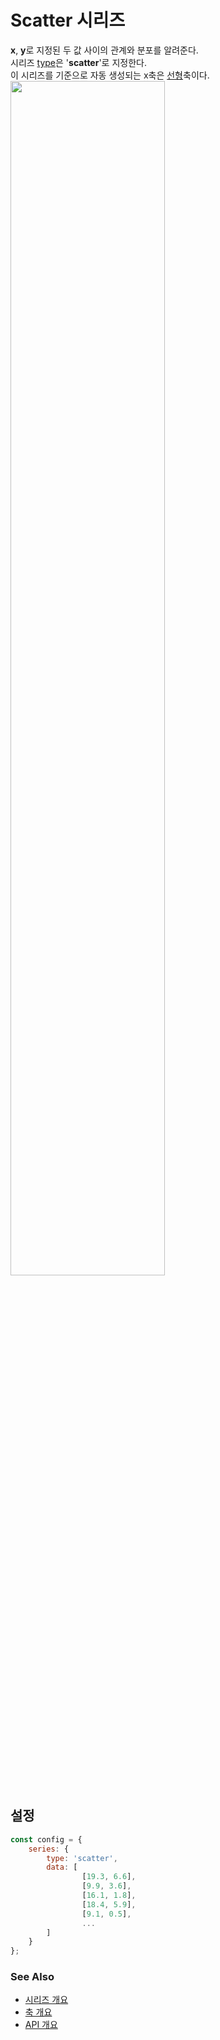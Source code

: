 # Scatter 시리즈

**x**, **y**로 지정된 두 값 사이의 관계와 분포를 알려준다.<br/>
시리즈 [type](/config/config/series#type)은 '**scatter**'로 지정한다.<br/>
이 시리즈를 기준으로 자동 생성되는 x축은 [선형](/config/config/xAxis/linear)축이다.
<FiddleLink label="Try Scatter" href="https:/jsfiddle.net/gh/get/library/pure/realgrid/realchart-demo/tree/master/guide/series/scatter"/>
<img src="/images/guide/series/scatter-01.png" width="70%" className="border-img"/>

## 설정

```js
const config = {
    series: {
        type: 'scatter',
        data: [
                [19.3, 6.6],
                [9.9, 3.6],
                [16.1, 1.8],
                [18.4, 5.9],
                [9.1, 0.5],
                ...
        ]
    }
};
```

### See Also

- [시리즈 개요](/guide/series)
- [축 개요](/guide/axes)
- [API 개요](/docs)
